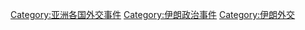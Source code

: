[[Category:亚洲各国外交事件|Category:亚洲各国外交事件]]
[[Category:伊朗政治事件|Category:伊朗政治事件]]
[[Category:伊朗外交|Category:伊朗外交]]